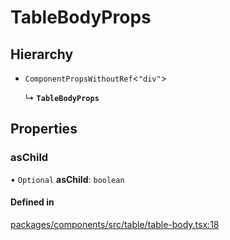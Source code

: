 # TableBodyProps

## Hierarchy

- `ComponentPropsWithoutRef`\<`"div"`\>

  ↳ **`TableBodyProps`**

## Properties

### asChild

• `Optional` **asChild**: `boolean`

#### Defined in

[packages/components/src/table/table-body.tsx:18](https://github.com/vtex/shoreline/blob/0b6f8d7fa/packages/components/src/table/table-body.tsx#L18)
